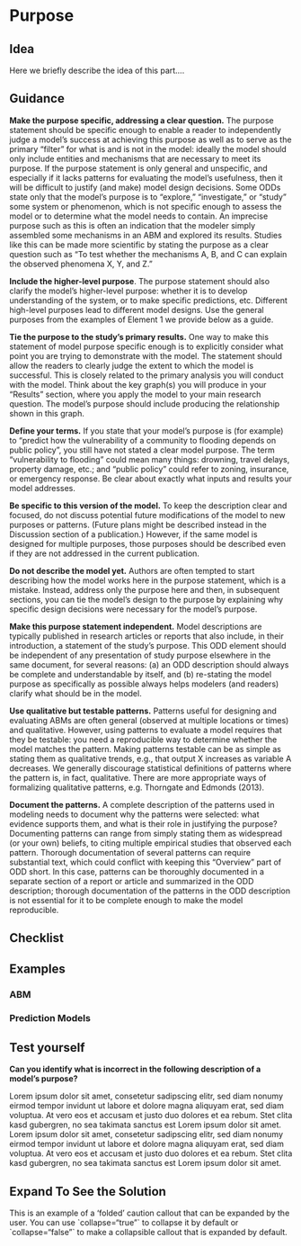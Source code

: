 # Purpose

## Idea

Here we briefly describe the idea of this part....

## Guidance

**Make the purpose specific, addressing a clear question.** The purpose statement should be specific enough to enable a reader to independently judge a model’s success at achieving this purpose as well as to serve as the primary “filter” for what is and is not in the model: ideally the model should only include entities and mechanisms that are necessary to meet its purpose. If the purpose statement is only general and unspecific, and especially if it lacks patterns for evaluating the model’s usefulness, then it will be difficult to justify (and make) model design decisions. Some ODDs state only that the model’s purpose is to “explore,” “investigate,” or “study” some system or phenomenon, which is not specific enough to assess the model or to determine what the model needs to contain. An imprecise purpose such as this is often an indication that the modeler simply assembled some mechanisms in an ABM and explored its results. Studies like this can be made more scientific by stating the purpose as a clear question such as “To test whether the mechanisms A, B, and C can explain the observed phenomena X, Y, and Z.”

**Include the higher-level purpose**. The purpose statement should also clarify the model’s higher-level purpose: whether it is to develop understanding of the system, or to make specific predictions, etc. Different high-level purposes lead to different model designs. Use the general purposes from the examples of Element 1 we provide below as a guide.

**Tie the purpose to the study’s primary results.** One way to make this statement of model purpose specific enough is to explicitly consider what point you are trying to demonstrate with the model. The statement should allow the readers to clearly judge the extent to which the model is successful. This is closely related to the primary analysis you will conduct with the model. Think about the key graph(s) you will produce in your “Results” section, where you apply the model to your main research question. The model’s purpose should include producing the relationship shown in this graph.

**Define your terms.** If you state that your model’s purpose is (for example) to “predict how the vulnerability of a community to flooding depends on public policy”, you still have not stated a clear model purpose. The term “vulnerability to flooding” could mean many things: drowning, travel delays, property damage, etc.; and “public policy” could refer to zoning, insurance, or emergency response. Be clear about exactly what inputs and results your model addresses.

**Be specific to this version of the model.** To keep the description clear and focused, do not discuss potential future modifications of the model to new purposes or patterns. (Future plans might be described instead in the Discussion section of a publication.) However, if the same model is designed for multiple purposes, those purposes should be described even if they are not addressed in the current publication.

**Do not describe the model yet.** Authors are often tempted to start describing how the model works here in the purpose statement, which is a mistake. Instead, address only the purpose here and then, in subsequent sections, you can tie the model’s design to the purpose by explaining why specific design decisions were necessary for the model’s purpose.

**Make this purpose statement independent.** Model descriptions are typically published in research articles or reports that also include, in their introduction, a statement of the study’s purpose. This ODD element should be independent of any presentation of study purpose elsewhere in the same document, for several reasons: (a) an ODD description should always be complete and understandable by itself, and (b) re-stating the model purpose as specifically as possible always helps modelers (and readers) clarify what should be in the model.

**Use qualitative but testable patterns.** Patterns useful for designing and evaluating ABMs are often general (observed at multiple locations or times) and qualitative. However, using patterns to evaluate a model requires that they be testable: you need a reproducible way to determine whether the model matches the pattern. Making patterns testable can be as simple as stating them as qualitative trends, e.g., that output X increases as variable A decreases. We generally discourage statistical definitions of patterns where the pattern is, in fact, qualitative. There are more appropriate ways of formalizing qualitative patterns, e.g. Thorngate and Edmonds (2013).

**Document the patterns.** A complete description of the patterns used in modeling needs to document why the patterns were selected: what evidence supports them, and what is their role in justifying the purpose? Documenting patterns can range from simply stating them as widespread (or your own) beliefs, to citing multiple empirical studies that observed each pattern. Thorough documentation of several patterns can require substantial text, which could conflict with keeping this “Overview” part of ODD short. In this case, patterns can be thoroughly documented in a separate section of a report or article and summarized in the ODD description; thorough documentation of the patterns in the ODD description is not essential for it to be complete enough to make the model reproducible.

## Checklist

## Examples

### ABM

### Prediction Models

## Test yourself

**Can you identify what is incorrect in the following description of a model's purpose?**

Lorem ipsum dolor sit amet, consetetur sadipscing elitr, sed diam nonumy eirmod tempor invidunt ut labore et dolore magna aliquyam erat, sed diam voluptua. At vero eos et accusam et justo duo dolores et ea rebum. Stet clita kasd gubergren, no sea takimata sanctus est Lorem ipsum dolor sit amet. Lorem ipsum dolor sit amet, consetetur sadipscing elitr, sed diam nonumy eirmod tempor invidunt ut labore et dolore magna aliquyam erat, sed diam voluptua. At vero eos et accusam et justo duo dolores et ea rebum. Stet clita kasd gubergren, no sea takimata sanctus est Lorem ipsum dolor sit amet.

::: {.callout-caution collapse="true"}
## Expand To See the Solution

This is an example of a 'folded' caution callout that can be expanded by the user. You can use \`collapse="true"\` to collapse it by default or \`collapse="false"\` to make a collapsible callout that is expanded by default.
:::
